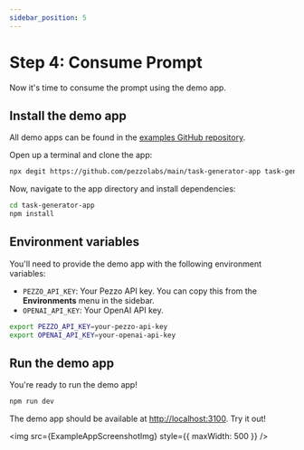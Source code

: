 ```yaml
---
sidebar_position: 5
---
```


# Step 4: Consume Prompt

Now it's time to consume the prompt using the demo app.

## Install the demo app

All demo apps can be found in the [examples GitHub repository](https://github.com/pezzolabs/examples).

Open up a terminal and clone the app:

```bash
npx degit https://github.com/pezzolabs/main/task-generator-app task-generator-app
```

Now, navigate to the app directory and install dependencies:

```bash
cd task-generator-app
npm install
```

## Environment variables
You'll need to provide the demo app with the following environment variables:
- `PEZZO_API_KEY`: Your Pezzo API key. You can copy this from the **Environments** menu in the sidebar.
- `OPENAI_API_KEY`: Your OpenAI API key.

```bash
export PEZZO_API_KEY=your-pezzo-api-key
export OPENAI_API_KEY=your-openai-api-key
```

## Run the demo app
You're ready to run the demo app!

```bash
npm run dev
```

The demo app should be available at [http://localhost:3100](http://localhost:3100). Try it out!

<img src={ExampleAppScreenshotImg} style={{ maxWidth: 500 }} />